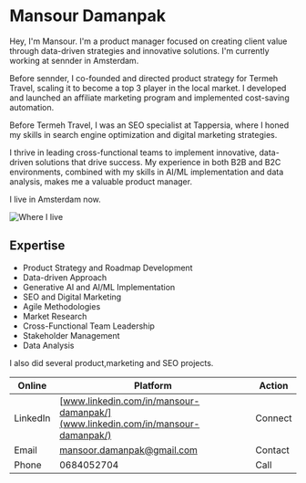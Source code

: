 # Mansour Damanpak

Hey, I'm Mansour. I'm a product manager focused on creating client value through data-driven strategies and innovative solutions. I'm currently working at sennder in Amsterdam.

Before sennder, I co-founded and directed product strategy for Termeh Travel, scaling it to become a top 3 player in the local market. I developed and launched an affiliate marketing program and implemented cost-saving automation.

Before Termeh Travel, I was an SEO specialist at Tappersia, where I honed my skills in search engine optimization and digital marketing strategies.

I thrive in leading cross-functional teams to implement innovative, data-driven solutions that drive success. My experience in both B2B and B2C environments, combined with my skills in AI/ML implementation and data analysis, makes me a valuable product manager.

I live in Amsterdam now.

![Where I live](/img/map.webp)

## Expertise
- Product Strategy and Roadmap Development
- Data-driven Approach
- Generative AI and AI/ML Implementation
- SEO and Digital Marketing
- Agile Methodologies
- Market Research
- Cross-Functional Team Leadership
- Stakeholder Management
- Data Analysis

I also did several product,marketing and SEO projects.

| Online | Platform | Action |
|--------|----------|--------|
| LinkedIn | [www.linkedin.com/in/mansour-damanpak/](www.linkedin.com/in/mansour-damanpak/) | Connect |
| Email | mansoor.damanpak@gmail.com | Contact |
| Phone | 0684052704 | Call |
